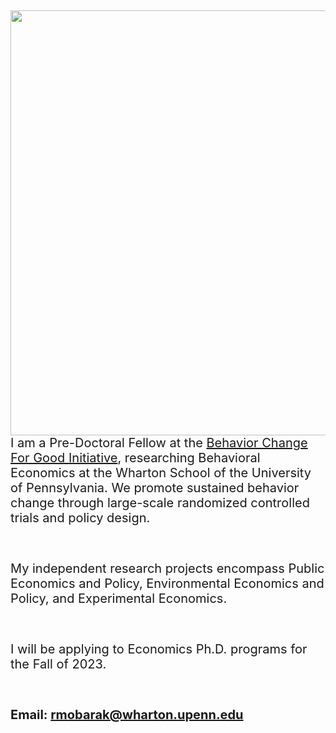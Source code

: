 
<br>

<img src = "C:/Website Creation/rmobarak.github.io/files/website_photo.jpg" width = "510" height = "680" style = "float:left; padding-right:50px">

<br>

<p style = "font-size:20px"> I am a Pre-Doctoral Fellow at the <a href = "https://bcfg.wharton.upenn.edu/">Behavior Change For Good Initiative</a>, researching Behavioral Economics at the Wharton School of the University of Pennsylvania. We promote sustained behavior change through large-scale randomized controlled trials and policy design. </p> 

<br>

<p style = "font-size:20px"> My independent research projects encompass Public Economics and Policy, Environmental Economics and Policy, and Experimental Economics. </p> 

<br>

<p style = "font-size:20px"> I will be applying to Economics Ph.D. programs for the Fall of 2023. </p>

<br>

<p style = "font-size:20px"> <strong> Email: <u> rmobarak@wharton.upenn.edu </u> </strong> </p>